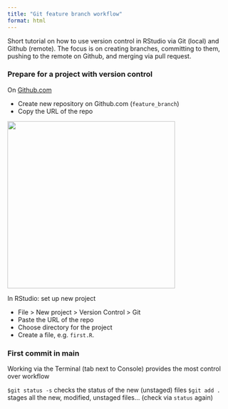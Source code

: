 ```yaml
---
title: "Git feature branch workflow"
format: html
---
```


Short tutorial on how to use version control in RStudio via Git (local) and Github (remote). The focus is on creating branches, committing to them, pushing to the remote on Github, and merging via pull request.

### Prepare for a project with version control

On [Github.com](https://github.com/)

-   Create new repository on Github.com (`feature_branch`)
-   Copy the URL of the repo

![](github_screenshot.PNG){width="376"}

In RStudio: set up new project

-   File \> New project \> Version Control \> Git
-   Paste the URL of the repo 
- Choose directory for the project
- Create a file, e.g. `first.R`.

### First commit in main

Working via the Terminal (tab next to Console) provides the most control over workflow

`$git status -s` checks the status of the new (unstaged) files
`$git add .` stages all the new, modified, unstaged files... (check via `status` again)





